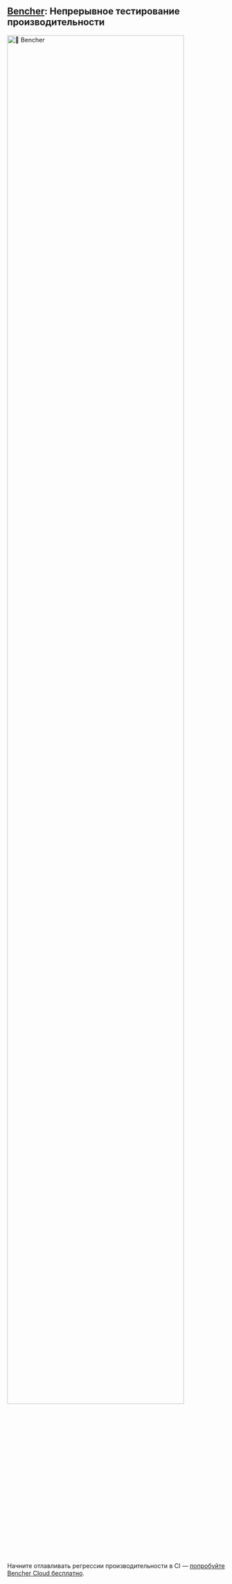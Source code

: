 
## [Bencher](/pricing): Непрерывное тестирование производительности
<div class="content has-text-centered">
    <a href="/pricing">
        <img src={BENCHER_WORDMARK} width="90%" alt="🐰 Bencher" />
    </a>
</div>

<BencherIntro />

Начните отлавливать регрессии производительности в CI — [попробуйте Bencher Cloud бесплатно](/pricing).
